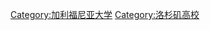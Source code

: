 {{Commonscat|University of California, Los Angeles}}

[[Category:加利福尼亚大学|Category:加利福尼亚大学]]
[[Category:洛杉矶高校|Category:洛杉矶高校]]